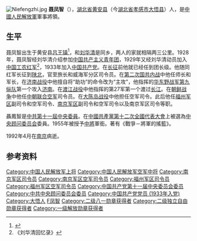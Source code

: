 [[File:Niefengzhi.jpg|thumb]]
'''聂凤智'''（{{bd|1914年||1992年||N}}），[[湖北省|湖北省]][[黄安县|黄安县]]（今[[湖北省|湖北省]][[孝感市|孝感市]][[大悟县|大悟县]]）人，是[[中國人民解放軍|中國人民解放軍]]軍事將領。

==生平==
聂凤智出生于黄安县[[吕王镇|吕王镇]]<ref>{{Cite web|url=http://www.hbdawu.gov.cn/about/quhua/41.html|title=著名将军镇——吕王镇基本情况简介|accessdate=2015-04-21|author=|date=2007-05-21|work=|publisher=大悟县人民政府网站，来源：吕王镇党政办|language=Zh-hans|deadurl=yes|archiveurl=https://web.archive.org/web/20110918185455/http://www.hbdawu.gov.cn/about/quhua/41.html|archivedate=2011-09-18}}</ref>，和[[刘华清|刘华清]]是同乡，两人的家就相隔两三公里。1928年，聂凤智经刘华清介绍参加[[中国共产主义青年团|中国共产主义青年团]]，1929年又经刘华清动员加入[[中国工农红军|中国工农红军]]<ref>《刘华清回忆录》</ref>，1933年加入[[中国共产党|中国共产党]]。在[[长征|长征]]前他就已经任到团长级。他随同红军长征到[[陕北|陕北]]，官至旅长和威海军分区司令员。在[[第二次国共内战|第二次国共内战]]中他任师长和军长，在[[济南战役|济南战役]]中他擅自将“助功”的命令改为“主攻”，他指挥的[[中国人民解放军陆军第二十七集团军|华东野战军第九纵队]]第一个攻入[[济南|济南]]。在[[渡江战役|渡江战役]]中他指挥的第27军第一个渡过[[长江|长江]]。在[[朝鲜战争|朝鲜战争]]中他任[[中朝联合空军|中朝联合空军]]司令员。在[[大陈岛战役|大陈岛战役]]中他担任空军司令。此后他任[[福州军区|福州军区]]副司令和空军司令、[[南京军区|南京军区]]副司令和空军司令以及南京军区司令等职。

聶鳳智是[[中国共产党第十一届中央委员会委员列表|中共第十一屆中央委員]]。在[[中國共產黨第十二次全國代表大會|中國共產黨第十二次全國代表大會]]上被選為[[中央顾问委员会|中央顾问委员会]]委員。1955年被授予[[中国人民解放军中将|中將]]軍銜。著有《戰爭－將軍的搖籃》。 

1992年4月在[[南京|南京]]病逝。

== 参考资料 ==
{{Reflist}}

{{start box}}
{{s-mil}}
{{succession box|首任|[[陈华堂|陈华堂]]|[[中国人民解放军|中国人民解放军]][[南京军区空军|南京军区空军]]司令员|1955年4月-1958年10月}}
{{succession box|[[陈华堂|陈华堂]]|[[刘懋功_(解放军)|刘懋功]]|[[中国人民解放军|中国人民解放军]][[南京军区空军|南京军区空军]]司令员|1962年3月-1968年4月}}
{{end box}}
{{中国军事人物小作品}}

{{DEFAULTSORT:N}}
[[Category:中国人民解放军上将|Category:中国人民解放军上将]]
[[Category:中国人民解放军空军中将|Category:中国人民解放军空军中将]]
[[Category:南京军区司令员|Category:南京军区司令员]]
[[Category:南京军区空军司令员|Category:南京军区空军司令员]]
[[Category:福州军区司令员|Category:福州军区司令员]]
[[Category:福州军区空军司令员|Category:福州军区空军司令员]]
[[Category:中国共产党第十一届中央委员会委员|Category:中国共产党第十一届中央委员会委员]]
[[Category:中共中央顾问委员会委员|Category:中共中央顾问委员会委员]]
[[Category:中国共产党党员_(1933年入党)|Category:中国共产党党员 (1933年入党)]]
[[Category:大悟人|Category:大悟人]]
[[Category:聶姓|F凤智]]
[[Category:二级八一勋章获得者|Category:二级八一勋章获得者]]
[[Category:二级独立自由勋章获得者|Category:二级独立自由勋章获得者]]
[[Category:一级解放勋章获得者|Category:一级解放勋章获得者]]